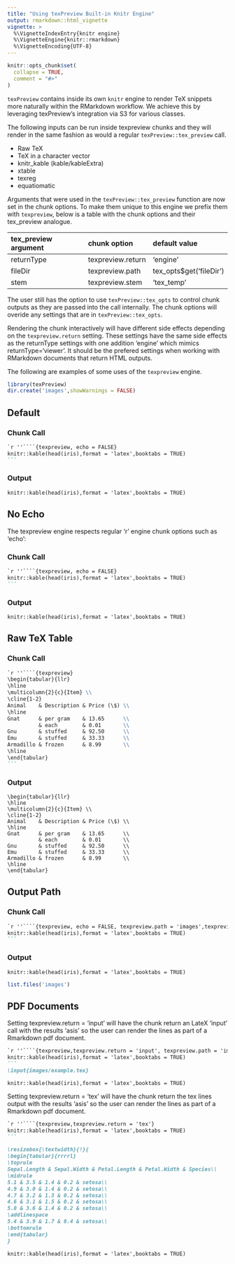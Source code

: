 ```yaml
---
title: "Using texPreview Built-in Knitr Engine"
output: rmarkdown::html_vignette
vignette: >
  %\VignetteIndexEntry{knitr engine}
  %\VignetteEngine{knitr::rmarkdown}
  %\VignetteEncoding{UTF-8}
---
```


```r
knitr::opts_chunk$set(
  collapse = TRUE,
  comment = "#>"
)
```

`texPreview` contains inside its own `knitr` engine to render TeX snippets more naturally within the RMarkdown workflow. We achieve this by leveraging texPreview's integration via S3 for various classes. 

The following inputs can be run inside texpreview chunks and they will render in the same fashion as would a regular `texPreview::tex_preview` call. 

   - Raw TeX
   - TeX in a character vector
   - knitr_kable (kable/kableExtra)
   - xtable
   - texreg
   - equatiomatic
   
Arguments that were used in the `texPreview::tex_preview` function are now set in the chunk options. To make them unique to this engine we prefix them with `texpreview`, below is a table with the chunk options and their tex_preview analogue.

|tex_preview argument|chunk option|default value|
|:--|:--|:--|
|returnType|texpreview.return|'engine'|
|fileDir|texpreview.path|tex_opts$get('fileDir')|
|stem|texpreview.stem|'tex_temp'|

The user still has the option to use `texPreview::tex_opts` to control chunk outputs as they are passed into the call internally. The chunk options will overide any settings that are in `texPreview::tex_opts`.

Rendering the chunk interactively will have different side effects depending on the `texpreview.return` setting. These settings have the same side effects as the returnType settings with one addition 'engine' which mimics returnType='viewer'. It should be the prefered settings when working with RMarkdown documents that return HTML outputs.

The following are examples of some uses of the `texpreview` engine.

```r
library(texPreview)
dir.create('images',showWarnings = FALSE)
```


## Default

### Chunk Call

````markdown
`r ''````{texpreview, echo = FALSE}
knitr::kable(head(iris),format = 'latex',booktabs = TRUE)
```
````

### Output

```texpreview
knitr::kable(head(iris),format = 'latex',booktabs = TRUE)
```

## No Echo

The texpreview engine respects regular 'r' engine chunk options such as 'echo':

### Chunk Call

````markdown
`r ''````{texpreview, echo = FALSE}
knitr::kable(head(iris),format = 'latex',booktabs = TRUE)
```
````

### Output

```texpreview
knitr::kable(head(iris),format = 'latex',booktabs = TRUE)
```

## Raw TeX Table

### Chunk Call

````markdown
`r ''````{texpreview}
\begin{tabular}{llr}
\hline
\multicolumn{2}{c}{Item} \\
\cline{1-2}
Animal    & Description & Price (\$) \\
\hline
Gnat      & per gram    & 13.65      \\
          & each        & 0.01       \\
Gnu       & stuffed     & 92.50      \\
Emu       & stuffed     & 33.33      \\
Armadillo & frozen      & 8.99       \\
\hline
\end{tabular}
```
````

### Output

```texpreview
\begin{tabular}{llr}
\hline
\multicolumn{2}{c}{Item} \\
\cline{1-2}
Animal    & Description & Price (\$) \\
\hline
Gnat      & per gram    & 13.65      \\
          & each        & 0.01       \\
Gnu       & stuffed     & 92.50      \\
Emu       & stuffed     & 33.33      \\
Armadillo & frozen      & 8.99       \\
\hline
\end{tabular}
```

## Output Path

### Chunk Call

````markdown
`r ''````{texpreview, echo = FALSE, texpreview.path = 'images',texpreview.stem = 'example'}
knitr::kable(head(iris),format = 'latex',booktabs = TRUE)
```
````

### Output

```texpreview
knitr::kable(head(iris),format = 'latex',booktabs = TRUE)
```

```r
list.files('images')
```

## PDF Documents

Setting texpreview.return = 'input' will have the chunk return an LateX 'input' call with the results 'asis' so the user can render the lines as part of a Rmarkdown pdf document.

````markdown
`r ''````{texpreview,texpreview.return = 'input', texpreview.path = 'images',texpreview.stem = 'example'}
knitr::kable(head(iris),format = 'latex',booktabs = TRUE)
```
\input{images/example.tex}
````

```texpreview
knitr::kable(head(iris),format = 'latex',booktabs = TRUE)
```

Setting texpreview.return = 'tex' will have the chunk return the tex lines output with the results 'asis' so the user can render the lines as part of a Rmarkdown pdf document.

````markdown
`r ''````{texpreview,texpreview.return = 'tex'}
knitr::kable(head(iris),format = 'latex',booktabs = TRUE)
```

\resizebox{\textwidth}{!}{
\begin{tabular}{rrrrl}
\toprule
Sepal.Length & Sepal.Width & Petal.Length & Petal.Width & Species\\
\midrule
5.1 & 3.5 & 1.4 & 0.2 & setosa\\
4.9 & 3.0 & 1.4 & 0.2 & setosa\\
4.7 & 3.2 & 1.3 & 0.2 & setosa\\
4.6 & 3.1 & 1.5 & 0.2 & setosa\\
5.0 & 3.6 & 1.4 & 0.2 & setosa\\
\addlinespace
5.4 & 3.9 & 1.7 & 0.4 & setosa\\
\bottomrule
\end{tabular}
}
````

```texpreview
knitr::kable(head(iris),format = 'latex',booktabs = TRUE)
```

